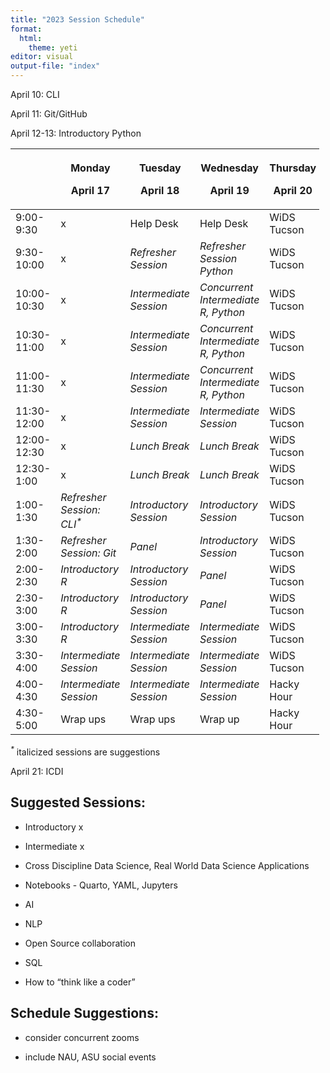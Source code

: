 ```yaml
---
title: "2023 Session Schedule"
format:
  html:
    theme: yeti
editor: visual
output-file: "index"
---
```


April 10: CLI

April 11: Git/GitHub

April 12-13: Introductory Python

+-------------+------------------------------+------------------------+-------------------------------------+-------------+
|             | Monday                       | Tuesday                | Wednesday                           | Thursday    |
|             |                              |                        |                                     |             |
|             | April 17                     | April 18               | April 19                            | April 20    |
+=============+==============================+========================+=====================================+=============+
| 9:00-9:30   | x                            | Help Desk              | Help Desk                           | WiDS Tucson |
+-------------+------------------------------+------------------------+-------------------------------------+-------------+
| 9:30-10:00  | x                            | *Refresher Session*    | *Refresher Session Python*          | WiDS Tucson |
+-------------+------------------------------+------------------------+-------------------------------------+-------------+
| 10:00-10:30 | x                            | *Intermediate Session* | *Concurrent Intermediate R, Python* | WiDS Tucson |
+-------------+------------------------------+------------------------+-------------------------------------+-------------+
| 10:30-11:00 | x                            | *Intermediate Session* | *Concurrent Intermediate R, Python* | WiDS Tucson |
+-------------+------------------------------+------------------------+-------------------------------------+-------------+
| 11:00-11:30 | x                            | *Intermediate Session* | *Concurrent Intermediate R, Python* | WiDS Tucson |
+-------------+------------------------------+------------------------+-------------------------------------+-------------+
| 11:30-12:00 | x                            | *Intermediate Session* | *Intermediate Session*              | WiDS Tucson |
+-------------+------------------------------+------------------------+-------------------------------------+-------------+
| 12:00-12:30 | x                            | *Lunch Break*          | *Lunch Break*                       | WiDS Tucson |
+-------------+------------------------------+------------------------+-------------------------------------+-------------+
| 12:30-1:00  | x                            | *Lunch Break*          | *Lunch Break*                       | WiDS Tucson |
+-------------+------------------------------+------------------------+-------------------------------------+-------------+
| 1:00-1:30   | *Refresher Session: CLI^\*^* | *Introductory Session* | *Introductory Session*              | WiDS Tucson |
+-------------+------------------------------+------------------------+-------------------------------------+-------------+
| 1:30-2:00   | *Refresher Session: Git*     | *Panel*                | *Introductory Session*              | WiDS Tucson |
+-------------+------------------------------+------------------------+-------------------------------------+-------------+
| 2:00-2:30   | *Introductory R*             | *Introductory Session* | *Panel*                             | WiDS Tucson |
+-------------+------------------------------+------------------------+-------------------------------------+-------------+
| 2:30-3:00   | *Introductory R*             | *Introductory Session* | *Panel*                             | WiDS Tucson |
+-------------+------------------------------+------------------------+-------------------------------------+-------------+
| 3:00-3:30   | *Introductory R*             | *Intermediate Session* | *Intermediate Session*              | WiDS Tucson |
+-------------+------------------------------+------------------------+-------------------------------------+-------------+
| 3:30-4:00   | *Intermediate Session*       | *Intermediate Session* | *Intermediate Session*              | WiDS Tucson |
+-------------+------------------------------+------------------------+-------------------------------------+-------------+
| 4:00-4:30   | *Intermediate Session*       | *Intermediate Session* | *Intermediate Session*              | Hacky Hour  |
+-------------+------------------------------+------------------------+-------------------------------------+-------------+
| 4:30-5:00   | Wrap ups                     | Wrap ups               | Wrap up                             | Hacky Hour  |
+-------------+------------------------------+------------------------+-------------------------------------+-------------+

^*\**^ italicized sessions are suggestions

April 21: ICDI

## Suggested Sessions:

-   Introductory x

-   Intermediate x

-   Cross Discipline Data Science, Real World Data Science Applications

-   Notebooks - Quarto, YAML, Jupyters

-   AI

-   NLP

-   Open Source collaboration

-   SQL

-   How to "think like a coder"

## Schedule Suggestions:

-   consider concurrent zooms

-   include NAU, ASU social events
